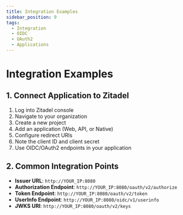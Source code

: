 ```yaml
---
title: Integration Examples
sidebar_position: 9
tags:
  - Integration
  - OIDC
  - OAuth2
  - Applications
---
```


# Integration Examples

## 1. Connect Application to Zitadel

1. Log into Zitadel console
2. Navigate to your organization
3. Create a new project
4. Add an application (Web, API, or Native)
5. Configure redirect URIs
6. Note the client ID and client secret
7. Use OIDC/OAuth2 endpoints in your application

## 2. Common Integration Points

- **Issuer URL**: `http://YOUR_IP:8080`
- **Authorization Endpoint**: `http://YOUR_IP:8080/oauth/v2/authorize`
- **Token Endpoint**: `http://YOUR_IP:8080/oauth/v2/token`
- **UserInfo Endpoint**: `http://YOUR_IP:8080/oidc/v1/userinfo`
- **JWKS URI**: `http://YOUR_IP:8080/oauth/v2/keys`